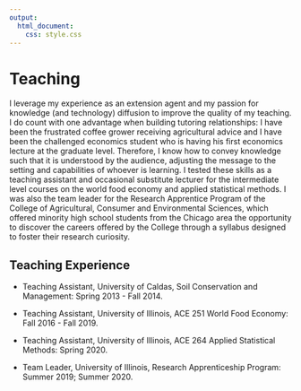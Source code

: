 ```yaml
---
output:
  html_document:
    css: style.css
---
```


# Teaching

I leverage my experience as an extension agent and my passion for knowledge (and technology) diffusion to improve the quality of my teaching. I do count with one advantage when building tutoring relationships: I have been the frustrated coffee grower receiving agricultural advice and I have been the challenged economics student who is having his first economics lecture at the graduate level. Therefore, I know how to convey knowledge such that it is understood by the audience, adjusting the message to the setting and capabilities of whoever is learning. I tested these skills as a teaching assistant and occasional substitute lecturer for the intermediate level courses on the world food economy and applied statistical methods. I was also the team leader for the Research Apprentice Program of the College of Agricultural, Consumer and Environmental Sciences, which offered minority high school students from the Chicago area the opportunity to discover the careers offered by the College through a syllabus designed to foster their research curiosity.

## Teaching Experience

* Teaching Assistant, University of Caldas, Soil Conservation and Management: Spring 2013 - Fall 2014.

* Teaching Assistant, University of Illinois, ACE 251 World Food Economy: Fall 2016 - Fall 2019.

* Teaching Assistant, University of Illinois, ACE 264 Applied Statistical Methods: Spring 2020.

* Team Leader, University of Illinois, Research Apprenticeship Program: Summer 2019; Summer 2020.
